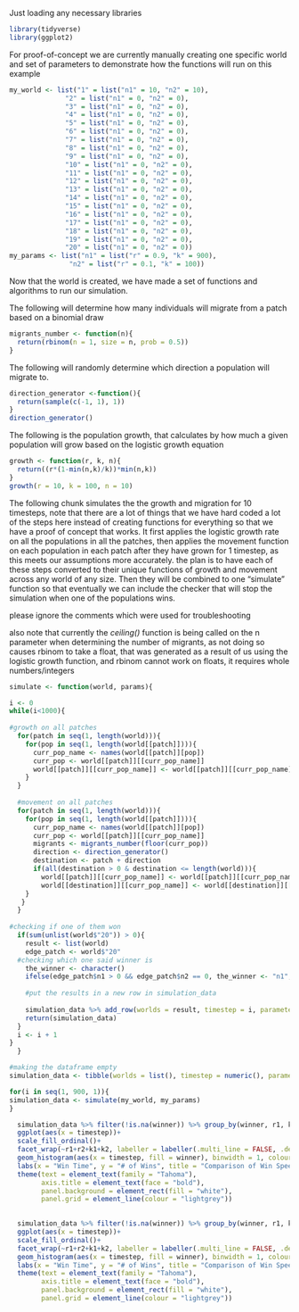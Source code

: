 

Just loading any necessary libraries

```r
library(tidyverse)
library(ggplot2)
```

For proof-of-concept we are currently manually creating one specific world and set of parameters to demonstrate how the functions will run on this example
```r
my_world <- list("1" = list("n1" = 10, "n2" = 10), 
              "2" = list("n1" = 0, "n2" = 0), 
              "3" = list("n1" = 0, "n2" = 0),
              "4" = list("n1" = 0, "n2" = 0), 
              "5" = list("n1" = 0, "n2" = 0), 
              "6" = list("n1" = 0, "n2" = 0), 
              "7" = list("n1" = 0, "n2" = 0), 
              "8" = list("n1" = 0, "n2" = 0), 
              "9" = list("n1" = 0, "n2" = 0), 
              "10" = list("n1" = 0, "n2" = 0),
              "11" = list("n1" = 0, "n2" = 0),
              "12" = list("n1" = 0, "n2" = 0),
              "13" = list("n1" = 0, "n2" = 0),
              "14" = list("n1" = 0, "n2" = 0),
              "15" = list("n1" = 0, "n2" = 0),
              "16" = list("n1" = 0, "n2" = 0),
              "17" = list("n1" = 0, "n2" = 0),
              "18" = list("n1" = 0, "n2" = 0),
              "19" = list("n1" = 0, "n2" = 0),
              "20" = list("n1" = 0, "n2" = 0))
my_params <- list("n1" = list("r" = 0.9, "k" = 900), 
               "n2" = list("r" = 0.1, "k" = 100))
```
Now that the world is created, we have made a set of functions and algorithms to run our simulation.


The following will determine how many individuals will migrate from a patch based on a binomial draw
```r
migrants_number <- function(n){
  return(rbinom(n = 1, size = n, prob = 0.5))
}
```

The following will randomly determine which direction a population will migrate to.
```r
direction_generator <-function(){
  return(sample(c(-1, 1), 1))
}
direction_generator()

```

The following is the population growth, that calculates by how much a given population will grow based on the logistic growth equation 
```r
growth <- function(r, k, n){
  return((r*(1-min(n,k)/k))*min(n,k))
}
growth(r = 10, k = 100, n = 10)
```


The following chunk simulates the the growth and migration for 10 timesteps, note that there are a lot of things that we have hard coded a lot of the steps here instead of creating functions for everything so that we have a proof of concept that works. It first applies the logistic growth rate on all the populations in all the patches, then applies the movement function on each population in each patch after they have grown for 1 timestep, as this meets our assumptions more accurately.
the plan is to have each of these steps converted to their unique functions of growth and movement across any world of any size. Then they will be combined to one "simulate" function so that eventually we can include the checker that will stop the simulation when one of the populations wins. 

please ignore the comments which were used for troubleshooting

also note that currently the _ceiling()_ function is being called on the n parameter when determining the number of migrants, as not doing so causes rbinom to take a float, that was generated as a result of us using the logistic growth function, and rbinom cannot work on floats, it requires whole numbers/integers
```r
simulate <- function(world, params){

i <- 0
while(i<1000){
  
#growth on all patches
  for(patch in seq(1, length(world))){
    for(pop in seq(1, length(world[[patch]]))){
      curr_pop_name <- names(world[[patch]][pop])
      curr_pop <- world[[patch]][[curr_pop_name]]
      world[[patch]][[curr_pop_name]] <- world[[patch]][[curr_pop_name]] + round(growth(r = params[[curr_pop_name]][["r"]], k = params[[curr_pop_name]][["k"]], n = curr_pop)) -> curr_pop
    }
  }
  
  #movement on all patches
  for(patch in seq(1, length(world))){
    for(pop in seq(1, length(world[[patch]]))){
      curr_pop_name <- names(world[[patch]][pop])
      curr_pop <- world[[patch]][[curr_pop_name]]
      migrants <- migrants_number(floor(curr_pop))
      direction <- direction_generator()
      destination <- patch + direction
      if(all(destination > 0 & destination <= length(world))){
        world[[patch]][[curr_pop_name]] <- world[[patch]][[curr_pop_name]] - migrants
        world[[destination]][[curr_pop_name]] <- world[[destination]][[curr_pop_name]] + migrants
    }
   }
  }
  
#checking if one of them won
  if(sum(unlist(world$"20")) > 0){
    result <- list(world)
    edge_patch <- world$"20"
  #checking which one said winner is
    the_winner <- character()
    ifelse(edge_patch$n1 > 0 && edge_patch$n2 == 0, the_winner <- "n1", ifelse(edge_patch$n1 == 0 && edge_patch$n2 > 0, the_winner <- "n2", the_winner <- NA))
    
    #put the results in a new row in simulation_data
    
    simulation_data %>% add_row(worlds = result, timestep = i, parameters = list(params), winner = the_winner,  r1 = params$n1$r, r2 = params$n2$r, k1 = params$n1$k, k2 = params$n2$k) -> simulation_data
    return(simulation_data)
  }
  i <- i + 1
}
  }
```

```r
#making the dataframe empty
simulation_data <- tibble(worlds = list(), timestep = numeric(), parameters = list(), winner = character(), r1 = numeric(), r2 = numeric(), k1 = numeric(), k2 = numeric())

```


```r
for(i in seq(1, 900, 1)){
simulation_data <- simulate(my_world, my_params)
}
```

```r
  simulation_data %>% filter(!is.na(winner)) %>% group_by(winner, r1, k1, r2, k2) %>% filter(r1 == 0.5, k1 == 900, r2 == 0.5, k2 == 100) %>% 
  ggplot(aes(x = timestep))+
  scale_fill_ordinal()+
  facet_wrap(~r1+r2+k1+k2, labeller = labeller(.multi_line = FALSE, .default = label_both))+
  geom_histogram(aes(x = timestep, fill = winner), binwidth = 1, colour = "black")+
  labs(x = "Win Time", y = "# of Wins", title = "Comparison of Win Speed at Different r and K Values")+
  theme(text = element_text(family = "Tahoma"), 
        axis.title = element_text(face = "bold"),
        panel.background = element_rect(fill = "white"),
        panel.grid = element_line(colour = "lightgrey"))
 
```

```r
  simulation_data %>% filter(!is.na(winner)) %>% group_by(winner, r1, k1, r2, k2) %>% 
  ggplot(aes(x = timestep))+
  scale_fill_ordinal()+
  facet_wrap(~r1+r2+k1+k2, labeller = labeller(.multi_line = FALSE, .default = label_both))+
  geom_histogram(aes(x = timestep, fill = winner), binwidth = 1, colour = "black")+
  labs(x = "Win Time", y = "# of Wins", title = "Comparison of Win Speed at Different r and K Values")+
  theme(text = element_text(family = "Tahoma"), 
        axis.title = element_text(face = "bold"),
        panel.background = element_rect(fill = "white"),
        panel.grid = element_line(colour = "lightgrey"))
 
```
